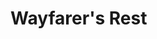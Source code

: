 
# Wayfarer's Rest
<ProjectDetails
  region="Riverlands"
  house="House Vance"
  type="Castle"
  status="Not Started"
  warp="/warp wayfarersrest"
  projectLead="undefined"
  dateStarted="undefined"
  dateCompleted="undefined"
/>

